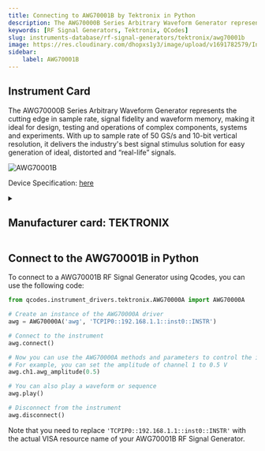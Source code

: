 ```yaml
---
title: Connecting to AWG70001B by Tektronix in Python
description: The AWG70000B Series Arbitrary Waveform Generator represents the cutting edge in sample rate, signal fidelity and waveform memory, making it ideal for design, testing and operations of complex components, systems and experiments. With up to sample rate of 50 GS/s and 10-bit vertical resolution, it delivers the industry's best signal stimulus solution for easy generation of ideal, distorted and “real-life” signals.
keywords: [RF Signal Generators, Tektronix, QCodes] 
slug: instruments-database/rf-signal-generators/tektronix/awg70001b 
image: https://res.cloudinary.com/dhopxs1y3/image/upload/v1691782579/Instruments/RF%20Signal%20Generator/AWG70001B/AWG70001B.png
sidebar:
    label: AWG70001B 
---
```



## Instrument Card

The AWG70000B Series Arbitrary Waveform Generator represents the cutting edge in sample rate, signal fidelity and waveform memory, making it ideal for design, testing and operations of complex components, systems and experiments. With up to sample rate of 50 GS/s and 10-bit vertical resolution, it delivers the industry's best signal stimulus solution for easy generation of ideal, distorted and “real-life” signals.

![AWG70001B](https://res.cloudinary.com/dhopxs1y3/image/upload/v1691782579/Instruments/RF%20Signal%20Generator/AWG70001B/AWG70001B.png)

Device Specification: [here](/instruments-database/all-instruments)

<details style={{ marginTop: "15px"}}>
<summary><h2 style={{display:'inline'}}>Manufacturer card: TEKTRONIX</h2></summary>

![TEKTRONIX](https://res.cloudinary.com/dhopxs1y3/image/upload/v1692806108/Instruments/Vendor%20Logos/Tektronix.png)

Tektronix, Inc., historically widely known as Tek, is an American company best known for manufacturing test and measurement devices such as [oscilloscopes](https://en.wikipedia.org/wiki/Oscilloscope), [logic analyzers](https://en.wikipedia.org/wiki/Logic_analyzer), and video and mobile test protocol equipment.

- Headquarters: USA
- Yearly Revenue (millions, USD): 5800
- Vendor Website: [here](https://www.tek.com/en)

</details>


<FeaturedInstrumentVideo category="RF_SIGNAL_GENERATORS" />

## Connect to the AWG70001B in Python





<Tabs>

<SectionsCard category="RF_SIGNAL_GENERATORS" manufacturer="Tektronix"></SectionsCard>

<TabItem value="QCodes" label="QCodes">

To connect to a AWG70001B RF Signal Generator using Qcodes, you can use the following code:

```python
from qcodes.instrument_drivers.tektronix.AWG70000A import AWG70000A

# Create an instance of the AWG70000A driver
awg = AWG70000A('awg', 'TCPIP0::192.168.1.1::inst0::INSTR')

# Connect to the instrument
awg.connect()

# Now you can use the AWG70000A methods and parameters to control the instrument
# For example, you can set the amplitude of channel 1 to 0.5 V
awg.ch1.awg_amplitude(0.5)

# You can also play a waveform or sequence
awg.play()

# Disconnect from the instrument
awg.disconnect()
```

Note that you need to replace `'TCPIP0::192.168.1.1::inst0::INSTR'` with the actual VISA resource name of your AWG70001B RF Signal Generator.

</TabItem>
</Tabs>